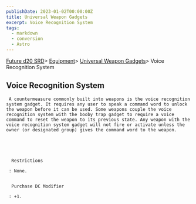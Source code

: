 ```yaml
---
publishDate: 2023-01-02T00:00:00Z
title: Universal Weapon Gadgets
excerpt: Voice Recognition System
tags:
  - markdown
  - conversion
  - Astro
---
```







[Future d20 SRD](/#futureD20)> [Equipment](future-d20-srd-equipment-index)> [Universal Weapon Gadgets](future-d20-srd-equipment-gadgets-universal-weapons-index)> Voice Recognition System
    





## Voice Recognition System
    



     A countermeasure commonly built into weapons is the voice recognition system gadget. It requires any user to speak a command word to unlock the weapon before it can be used. Some weapons couple the voice recognition system with the booby trap gadget to require a voice command to reset the weapon to its previous state. Any weapon with the voice recognition system gadget will not fire or activate unless the owner (or designated group) gives the command word to the weapon.
    




      Restrictions
     
     : None.
     

      Purchase DC Modifier
     
     : +1.
    




